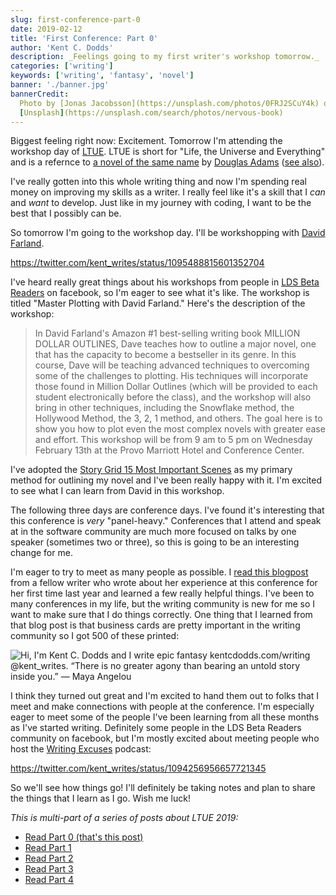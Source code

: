 ```yaml
---
slug: first-conference-part-0
date: 2019-02-12
title: 'First Conference: Part 0'
author: 'Kent C. Dodds'
description: _Feelings going to my first writer's workshop tomorrow._
categories: ['writing']
keywords: ['writing', 'fantasy', 'novel']
banner: './banner.jpg'
bannerCredit:
  Photo by [Jonas Jacobsson](https://unsplash.com/photos/0FRJ2SCuY4k) on
  [Unsplash](https://unsplash.com/search/photos/nervous-book)
---
```


Biggest feeling right now: Excitement. Tomorrow I'm attending the workshop day
of [LTUE](https://ltue.net). LTUE is short for "Life, the Universe and
Everything" and is a refernce to
[a novel of the same name](https://www.amazon.com/Universe-Everything-Hitchhikers-Guide-Galaxy/dp/0345391829?tag=kentcdodds-20)
by [Douglas Adams](https://en.wikipedia.org/wiki/Douglas_Adams)
([see also](https://www.google.com/search?q=what+is+the+answer+to+life+the+universe+and+everything)).

I've really gotten into this whole writing thing and now I'm spending real money
on improving my skills as a writer. I really feel like it's a skill that I _can_
and _want_ to develop. Just like in my journey with coding, I want to be the
best that I possibly can be.

So tomorrow I'm going to the workshop day. I'll be workshopping with
[David Farland](https://twitter.com/davidfarland).

https://twitter.com/kent_writes/status/1095488815601352704

I've heard really great things about his workshops from people in
[LDS Beta Readers](https://www.facebook.com/groups/475461645922698) on facebook,
so I'm eager to see what it's like. The workshop is titled "Master Plotting with
David Farland." Here's the description of the workshop:

> In David Farland's Amazon #1 best-selling writing book MILLION DOLLAR
> OUTLINES, Dave teaches how to outline a major novel, one that has the capacity
> to become a bestseller in its genre. In this course, Dave will be teaching
> advanced techniques to overcoming some of the challenges to plotting. His
> techniques will incorporate those found in Million Dollar Outlines (which will
> be provided to each student electronically before the class), and the workshop
> will also bring in other techniques, including the Snowflake method, the
> Hollywood Method, the 3, 2, 1 method, and others. The goal here is to show you
> how to plot even the most complex novels with greater ease and effort. This
> workshop will be from 9 am to 5 pm on Wednesday February 13th at the Provo
> Marriott Hotel and Conference Center.

I've adopted the
[Story Grid 15 Most Important Scenes](https://storygrid.com/15-most-important-scenes)
as my primary method for outlining my novel and I've been really happy with it.
I'm excited to see what I can learn from David in this workshop.

The following three days are conference days. I've found it's interesting that
this conference is _very_ "panel-heavy." Conferences that I attend and speak at
in the software community are much more focused on talks by one speaker
(sometimes two or three), so this is going to be an interesting change for me.

I'm eager to try to meet as many people as possible. I
[read this blogpost](https://mormonmommywriters.blogspot.com/2013/10/writing-conference-dos-and-donts-and.html)
from a fellow writer who wrote about her experience at this conference for her
first time last year and learned a few really helpful things. I've been to many
conferences in my life, but the writing community is new for me so I want to
make sure that I do things correctly. One thing that I learned from that blog
post is that business cards are pretty important in the writing community so I
got 500 of these printed:

![Hi, I'm Kent C. Dodds and I write epic fantasy kentcdodds.com/writing @kent_writes. “There is no greater agony than bearing an untold story inside you.” ― Maya Angelou](./business-cards.jpg)

I think they turned out great and I'm excited to hand them out to folks that I
meet and make connections with people at the conference. I'm especially eager to
meet some of the people I've been learning from all these months as I've started
writing. Definitely some people in the LDS Beta Readers community on facebook,
but I'm mostly excited about meeting people who host the
[Writing Excuses](https://writingexcuses.com) podcast:

https://twitter.com/kent_writes/status/1094256956657721345

So we'll see how things go! I'll definitely be taking notes and plan to share
the things that I learn as I go. Wish me luck!

_This is multi-part of a series of posts about LTUE 2019:_

- [Read Part 0 (that's this post)](./first-conference-part-0)
- [Read Part 1](./first-conference-part-1)
- [Read Part 2](./first-conference-part-2)
- [Read Part 3](./first-conference-part-3)
- [Read Part 4](./first-conference-part-4)
